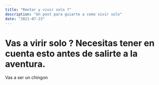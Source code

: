 ```yaml
---
title: "Rentar y vivir solo ?"
description: "Un post para guiarte a como vivir solo"
date: "2021-07-23"
---
```


# Vas a virir solo ? Necesitas tener en cuenta esto antes de salirte a la aventura.

Vas a ser un chingon
